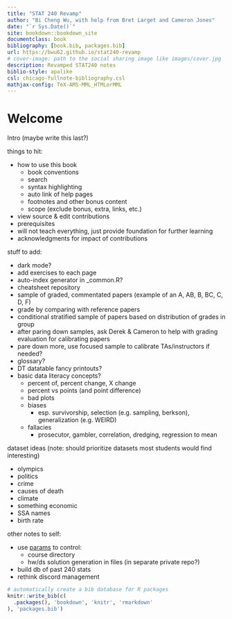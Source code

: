 ```yaml
--- 
title: "STAT 240 Revamp"
author: "Bi Cheng Wu, with help from Bret Larget and Cameron Jones"
date: "`r Sys.Date()`"
site: bookdown::bookdown_site
documentclass: book
bibliography: [book.bib, packages.bib]
url: https://bwu62.github.io/stat240-revamp
# cover-image: path to the social sharing image like images/cover.jpg
description: Revamped STAT240 notes
biblio-style: apalike
csl: chicago-fullnote-bibliography.csl
mathjax-config: TeX-AMS-MML_HTMLorMML
---
```



# Welcome {-}


Intro (maybe write this last?)

things to hit:

- how to use this book
  - book conventions
  - search
  - syntax highlighting
  - auto link of help pages
  - footnotes and other bonus content
  - scope (exclude bonus, extra, links, etc.)
- view source & edit contributions
- prerequisites
- will not teach everything, just provide foundation for further learning
- acknowledgments for impact of contributions


stuff to add:

- dark mode?
- add exercises to each page
- auto-index generator in _common.R?
- cheatsheet repository
- sample of graded, commentated papers (example of an A, AB, B, BC, C, D, F)
- grade by comparing with reference papers
- conditional stratified sample of papers based on distribution of grades in group
- after paring down samples, ask Derek & Cameron to help with grading evaluation for calibrating papers
- pare down more, use focused sample to calibrate TAs/instructors if needed?
- glossary?
- DT datatable fancy printouts?
- basic data literacy concepts?
  - percent of, percent change, X change
  - percent vs points (and point difference)
  - bad plots
  - biases
    - esp. survivorship, selection (e.g. sampling, berkson), generalization (e.g. WEIRD)
  - fallacies
    - prosecutor, gambler, correlation, dredging, regression to mean


dataset ideas (note: should prioritize datasets most students would find interesting)

 - olympics
 - politics
 - crime
 - causes of death
 - climate
 - something economic
 - SSA names
 - birth rate


other notes to self:

- use [params](https://bookdown.org/yihui/rmarkdown/params-declare.html) to control:
  - course directory
  - hw/ds solution generation in files (in separate private repo?)
- build db of past 240 stats
- rethink discord management


```r
# automatically create a bib database for R packages
knitr::write_bib(c(
  .packages(), 'bookdown', 'knitr', 'rmarkdown'
), 'packages.bib')
```
